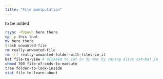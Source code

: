 ```yaml
---
title: "File manipulation"
---
```


to be added

```bash
rsync -PUpavh here there
cp -p this that
mv here there
trash unwanted-file
rm really-unwanted-file
rm -rf really-unwanted-folder-with-files-in-it
bat file-to-view # aliased to cat on my mac by saying alias cat=bat in my ~/.bash_profile file
chmod 700 file-of-cmds-to-execute
tree folder-to-look-inside
stat file-to-learn-about
```
